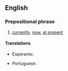 ==English==

===Prepositional phrase===
{{en-PP|[[at]] [[this]] [[moment]] [[in]] [[time]]|-}}

# [[currently]], [[now]], [[at present]]

====Translations====
{{trans-top|currently}}
* Esperanto: {{t-|eo|ĉimomente}}
{{trans-mid}}
* Portuguese: {{t|pt|no momento}}
{{trans-bottom}}